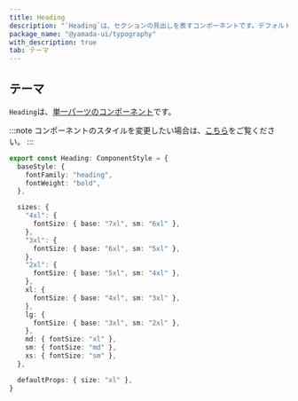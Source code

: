 ```yaml
---
title: Heading
description: "`Heading`は、セクションの見出しを表すコンポーネントです。デフォルトでは、`h1`要素をレンダリングします。"
package_name: "@yamada-ui/typography"
with_description: true
tab: テーマ
---
```


## テーマ

`Heading`は、[単一パーツのコンポーネント](/styled-system/theming/component-styles#単一パーツのコンポーネント)です。

:::note
コンポーネントのスタイルを変更したい場合は、[こちら](/styled-system/theming/customize-theme#コンポーネントのスタイルを変更する)をご覧ください。
:::

```ts
export const Heading: ComponentStyle = {
  baseStyle: {
    fontFamily: "heading",
    fontWeight: "bold",
  },

  sizes: {
    "4xl": {
      fontSize: { base: "7xl", sm: "6xl" },
    },
    "3xl": {
      fontSize: { base: "6xl", sm: "5xl" },
    },
    "2xl": {
      fontSize: { base: "5xl", sm: "4xl" },
    },
    xl: {
      fontSize: { base: "4xl", sm: "3xl" },
    },
    lg: {
      fontSize: { base: "3xl", sm: "2xl" },
    },
    md: { fontSize: "xl" },
    sm: { fontSize: "md" },
    xs: { fontSize: "sm" },
  },

  defaultProps: { size: "xl" },
}
```
